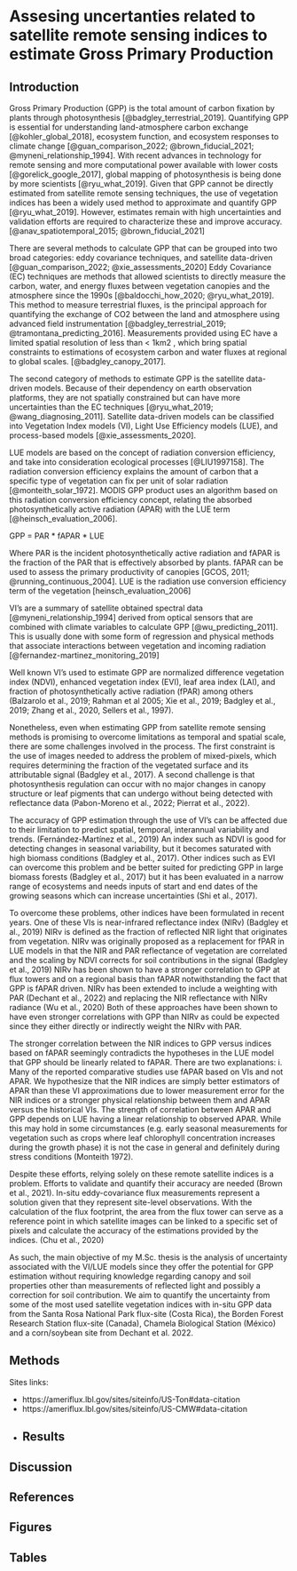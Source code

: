 # Assesing uncertanties related to satellite remote sensing indices to estimate Gross Primary Production 

## Introduction

Gross Primary Production (GPP) is the total amount of carbon fixation by plants through photosynthesis [@badgley_terrestrial_2019]. Quantifying GPP is essential for understanding land-atmosphere carbon exchange [@kohler_global_2018], ecosystem function, and ecosystem responses to climate change [@guan_comparison_2022; @brown_fiducial_2021; @myneni_relationship_1994].  With recent advances in technology for remote sensing and more computational power available with lower costs [@gorelick_google_2017], global mapping of photosynthesis is being done by more scientists [@ryu_what_2019]. Given that GPP cannot be directly estimated from satellite remote sensing techniques, the use of vegetation indices has been a widely used method to approximate and quantify GPP [@ryu_what_2019]. However, estimates remain with high uncertainties and validation efforts are required to characterize these and improve accuracy. [@anav_spatiotemporal_2015; @brown_fiducial_2021]

There are several methods to calculate GPP that can be grouped into two broad categories: eddy covariance techniques, and satellite data-driven [@guan_comparison_2022; @xie_assessments_2020] Eddy Covariance (EC) techniques are methods that allowed scientists to directly measure the carbon, water, and energy fluxes between vegetation canopies and the atmosphere since the 1990s [@baldocchi_how_2020; @ryu_what_2019]. This method to measure terrestrial fluxes, is the principal approach for quantifying the exchange of CO2 between the land and atmosphere using advanced field instrumentation [@badgley_terrestrial_2019; @tramontana_predicting_2016]. Measurements provided using EC have a limited spatial resolution of less than < 1km2 , which bring spatial constraints to estimations of  ecosystem carbon and water fluxes at regional to global scales. [@badgley_canopy_2017].   

The second category of methods to estimate GPP is the satellite data-driven models. Because of their dependency on earth observation platforms, they are not spatially constrained but can have more uncertainties than the EC techniques [@ryu_what_2019; @wang_diagnosing_2011]. Satellite data-driven models can be classified into Vegetation Index models (VI), Light Use Efficiency models (LUE), and process-based models [@xie_assessments_2020]. 

LUE models are based on the concept of radiation conversion efficiency, and take into consideration ecological processes [@LIU1997158]. The radiation conversion efficiency explains the amount of carbon that a specific type of vegetation can fix per unit of solar radiation [@monteith_solar_1972]. MODIS GPP product uses an algorithm based on this radiation conversion efficiency concept, relating the absorbed photosynthetically active radiation (APAR) with the LUE term [@heinsch_evaluation_2006]. 

GPP = PAR * fAPAR * LUE

Where PAR is the incident photosynthetically active radiation and fAPAR is the fraction of the PAR that is effectively absorbed by plants. fAPAR can be used to assess the primary productivity of canopies [GCOS, 2011; @running_continuous_2004].  LUE is the radiation use conversion efficiency term of the vegetation [heinsch_evaluation_2006]

VI’s are a summary of satellite obtained spectral data [@myneni_relationship_1994] derived from optical sensors that are combined with climate variables to calculate GPP [@wu_predicting_2011].  This is usually done with some form of regression and physical methods that associate interactions between vegetation and incoming radiation [@fernandez-martinez_monitoring_2019]

Well known VI’s used to estimate GPP are normalized difference vegetation index (NDVI), enhanced vegetation index (EVI), leaf area index (LAI), and fraction of photosynthetically active radiation (fPAR) among others (Balzarolo et al., 2019;  Rahman et al 2005; Xie et al., 2019; Badgley et al., 2019; Zhang et al., 2020, Sellers et al., 1997). 

Nonetheless, even when estimating GPP from satellite remote sensing methods is promising to overcome limitations as temporal and spatial scale, there are some challenges involved in the process. The first constraint is the use of images needed to address the problem of mixed-pixels, which requires determining the fraction of the vegetated surface and its attributable signal (Badgley et al., 2017). A second challenge is that photosynthesis regulation can occur with no major changes in canopy structure or leaf pigments that can undergo without being detected with reflectance data (Pabon-Moreno et al., 2022; Pierrat et al., 2022). 

The accuracy of GPP estimation through the use of VI’s can be affected due to their limitation to predict spatial, temporal, interannual variability and trends. (Fernández-Martínez et al., 2019) An index such as NDVI is good for detecting changes in seasonal variability, but it becomes saturated with high biomass conditions (Badgley et al., 2017). Other indices such as EVI can overcome this problem and be better suited for predicting GPP in large biomass forests (Badgley et al., 2017) but it has been evaluated in a narrow range of ecosystems and needs inputs of start and end dates of the growing seasons which can increase uncertainties (Shi et al., 2017). 

To overcome these problems, other indices have been formulated in recent years. One of these VIs is near-infrared reflectance index (NIRv) (Badgley et al., 2019) NIRv is defined as the fraction of reflected NIR light that originates from vegetation. NIRv was originally proposed as a replacement for fPAR in LUE models in that the NIR and PAR reflectance of vegetation are correlated and the scaling by NDVI corrects for soil contributions in the signal (Badgley et al., 2019)  NIRv has been shown to have a stronger correlation to GPP at flux towers and on a regional basis than fAPAR notwithstanding the fact that GPP is fAPAR driven.  NIRv has been extended to include a weighting with PAR (Dechant et al., 2022) and replacing the NIR reflectance with  NIRv radiance (Wu et al., 2020) Both of these approaches have been shown to have even stronger correlations with GPP than NIRv as could be expected since they either directly or indirectly weight the NIRv with PAR.

The stronger correlation between the NIR indices to GPP versus indices based on fAPAR seemingly contradicts the hypotheses in the LUE model that GPP should be linearly related to fAPAR.  There are two explanations: i.  Many of the reported comparative studies use fAPAR based on VIs and not APAR.  We hypothesize that the NIR indices are simply better estimators of APAR than these VI approximations due to lower measurement error for the NIR indices or a stronger physical relationship between them and APAR versus the historical VIs. The strength of correlation between APAR and GPP depends on LUE having a linear relationship to observed APAR.  While this may hold in some circumstances (e.g. early seasonal measurements for vegetation such as crops where leaf chlorophyll concentration increases during the growth phase) it is not the case in general and definitely during stress conditions (Monteith 1972).  

Despite these efforts, relying solely on these remote satellite indices is a problem. Efforts to validate and quantify their accuracy are needed (Brown et al., 2021).  In-situ eddy-covariance flux measurements represent a solution given that they represent site-level observations. With the calculation of the flux footprint, the area from the flux tower can serve as a reference point in which satellite images can be linked to a specific set of pixels and calculate the accuracy of the estimations provided by the indices. (Chu et al., 2020)

As such, the main objective of my M.Sc. thesis is the analysis of uncertainty associated with the VI/LUE models since they offer the potential for GPP estimation without requiring knowledge regarding canopy and soil properties other than measurements of reflected light and possibly a correction for soil contribution. We aim to quantify the uncertainty from some of the most used satellite vegetation indices with in-situ GPP data from the Santa Rosa National Park flux-site (Costa Rica), the Borden Forest Research Station flux-site (Canada), Chamela Biological Station (México)  and a corn/soybean site from Dechant et al. 2022.

## Methods

Sites links: 

 - https://ameriflux.lbl.gov/sites/siteinfo/US-Ton#data-citation
 - https://ameriflux.lbl.gov/sites/siteinfo/US-CMW#data-citation
 - 
## Results

## Discussion

## References

::: {#refs}
:::

## Figures

## Tables
